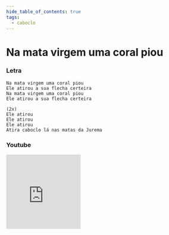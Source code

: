 ```yaml
---
hide_table_of_contents: true
tags:
  - caboclo
---
```


# Na mata virgem uma coral piou

### Letra

```text
Na mata virgem uma coral piou
Ele atirou a sua flecha certeira
Na mata virgem uma coral piou
Ele atirou a sua flecha certeira

(2x)
Ele atirou
Ele atirou
Ele atirou
Atira caboclo lá nas matas da Jurema
```

### Youtube

<iframe
  width="200"
  height="200"
  src="https://www.youtube.com/embed/OiOCvL4GMAA"
  title="YouTube video player"
  frameborder="0"
  allow="accelerometer; autoplay; clipboard-write; encrypted-media; gyroscope; picture-in-picture; web-share"
  referrerpolicy="strict-origin-when-cross-origin"
  allowfullscreen
></iframe>

